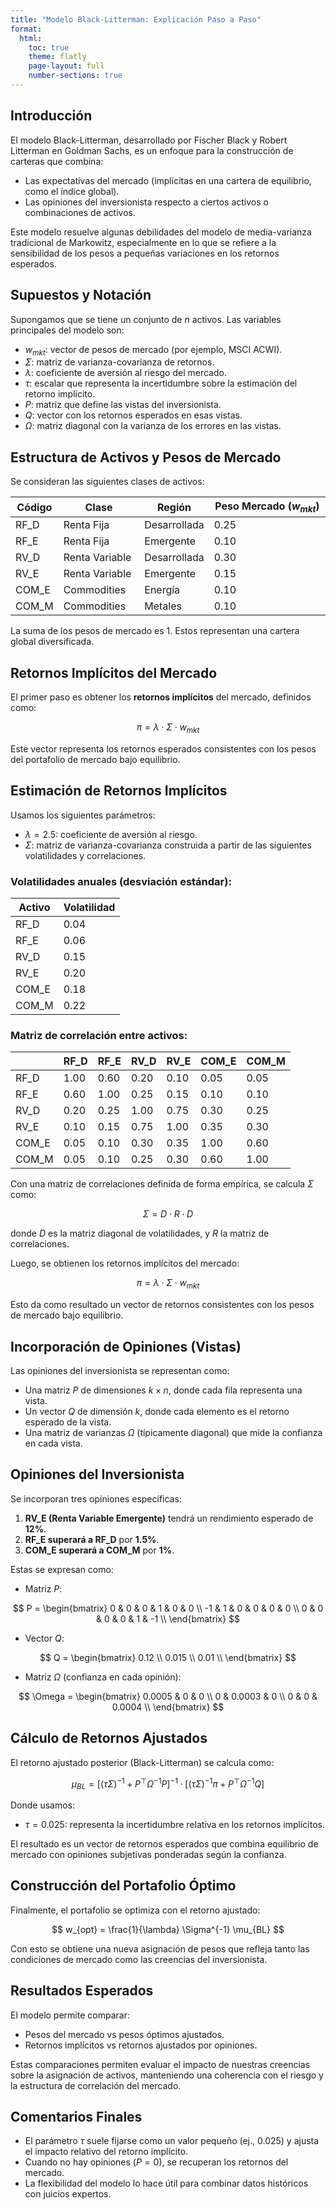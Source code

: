```yaml
---
title: "Modelo Black-Litterman: Explicación Paso a Paso"
format:
  html:
    toc: true
    theme: flatly
    page-layout: full
    number-sections: true
---
```


## Introducción

El modelo Black-Litterman, desarrollado por Fischer Black y Robert Litterman en Goldman Sachs, es un enfoque para la construcción de carteras que combina:

- Las expectativas del mercado (implícitas en una cartera de equilibrio, como el índice global).
- Las opiniones del inversionista respecto a ciertos activos o combinaciones de activos.

Este modelo resuelve algunas debilidades del modelo de media-varianza tradicional de Markowitz, especialmente en lo que se refiere a la sensibilidad de los pesos a pequeñas variaciones en los retornos esperados.

## Supuestos y Notación

Supongamos que se tiene un conjunto de $n$ activos. Las variables principales del modelo son:

- $w_{mkt}$: vector de pesos de mercado (por ejemplo, MSCI ACWI).
- $\Sigma$: matriz de varianza-covarianza de retornos.
- $\lambda$: coeficiente de aversión al riesgo del mercado.
- $\tau$: escalar que representa la incertidumbre sobre la estimación del retorno implícito.
- $P$: matriz que define las vistas del inversionista.
- $Q$: vector con los retornos esperados en esas vistas.
- $\Omega$: matriz diagonal con la varianza de los errores en las vistas.

## Estructura de Activos y Pesos de Mercado

Se consideran las siguientes clases de activos:

| Código   | Clase            | Región       | Peso Mercado ($w_{mkt}$) |
|----------|------------------|--------------|---------------------------|
| RF_D     | Renta Fija       | Desarrollada | 0.25                      |
| RF_E     | Renta Fija       | Emergente    | 0.10                      |
| RV_D     | Renta Variable   | Desarrollada | 0.30                      |
| RV_E     | Renta Variable   | Emergente    | 0.15                      |
| COM_E    | Commodities      | Energía      | 0.10                      |
| COM_M    | Commodities      | Metales      | 0.10                      |

La suma de los pesos de mercado es 1. Estos representan una cartera global diversificada.

## Retornos Implícitos del Mercado

El primer paso es obtener los **retornos implícitos** del mercado, definidos como:

$$
\pi = \lambda \cdot \Sigma \cdot w_{mkt}
$$

Este vector representa los retornos esperados consistentes con los pesos del portafolio de mercado bajo equilibrio.

## Estimación de Retornos Implícitos

Usamos los siguientes parámetros:

- $\lambda = 2.5$: coeficiente de aversión al riesgo.
- $\Sigma$: matriz de varianza-covarianza construida a partir de las siguientes volatilidades y correlaciones.

### Volatilidades anuales (desviación estándar):

| Activo | Volatilidad |
|--------|-------------|
| RF_D   | 0.04        |
| RF_E   | 0.06        |
| RV_D   | 0.15        |
| RV_E   | 0.20        |
| COM_E  | 0.18        |
| COM_M  | 0.22        |

### Matriz de correlación entre activos:

|        | RF_D | RF_E | RV_D | RV_E | COM_E | COM_M |
|--------|------|------|------|------|--------|--------|
| RF_D   | 1.00 | 0.60 | 0.20 | 0.10 | 0.05   | 0.05   |
| RF_E   | 0.60 | 1.00 | 0.25 | 0.15 | 0.10   | 0.10   |
| RV_D   | 0.20 | 0.25 | 1.00 | 0.75 | 0.30   | 0.25   |
| RV_E   | 0.10 | 0.15 | 0.75 | 1.00 | 0.35   | 0.30   |
| COM_E  | 0.05 | 0.10 | 0.30 | 0.35 | 1.00   | 0.60   |
| COM_M  | 0.05 | 0.10 | 0.25 | 0.30 | 0.60   | 1.00   |


Con una matriz de correlaciones definida de forma empírica, se calcula $\Sigma$ como:

$$
\Sigma = D \cdot R \cdot D
$$

donde $D$ es la matriz diagonal de volatilidades, y $R$ la matriz de correlaciones.

Luego, se obtienen los retornos implícitos del mercado:

$$
\pi = \lambda \cdot \Sigma \cdot w_{mkt}
$$

Esto da como resultado un vector de retornos consistentes con los pesos de mercado bajo equilibrio.

## Incorporación de Opiniones (Vistas)

Las opiniones del inversionista se representan como:

- Una matriz $P$ de dimensiones $k \times n$, donde cada fila representa una vista.
- Un vector $Q$ de dimensión $k$, donde cada elemento es el retorno esperado de la vista.
- Una matriz de varianzas $\Omega$ (típicamente diagonal) que mide la confianza en cada vista.

## Opiniones del Inversionista

Se incorporan tres opiniones específicas:

1. **RV_E (Renta Variable Emergente)** tendrá un rendimiento esperado de **12%**.
2. **RF_E superará a RF_D** por **1.5%**.
3. **COM_E superará a COM_M** por **1%**.

Estas se expresan como:

- Matriz $P$:

$$
P = \begin{bmatrix}
0 & 0 & 0 & 1 & 0 & 0 \\
-1 & 1 & 0 & 0 & 0 & 0 \\
0 & 0 & 0 & 0 & 1 & -1 \\
\end{bmatrix}
$$

- Vector $Q$:

$$
Q = \begin{bmatrix}
0.12 \\
0.015 \\
0.01 \\
\end{bmatrix}
$$

- Matriz $\Omega$ (confianza en cada opinión):

$$
\Omega = \begin{bmatrix}
0.0005 & 0 & 0 \\
0 & 0.0003 & 0 \\
0 & 0 & 0.0004 \\
\end{bmatrix}
$$


## Cálculo de Retornos Ajustados

El retorno ajustado posterior (Black-Litterman) se calcula como:

$$
\mu_{BL} = \left[ (\tau \Sigma)^{-1} + P^\top \Omega^{-1} P \right]^{-1}
\cdot \left[ (\tau \Sigma)^{-1} \pi + P^\top \Omega^{-1} Q \right]
$$

Donde usamos:

- $\tau = 0.025$: representa la incertidumbre relativa en los retornos implícitos.

El resultado es un vector de retornos esperados que combina equilibrio de mercado con opiniones subjetivas ponderadas según la confianza.

## Construcción del Portafolio Óptimo

Finalmente, el portafolio se optimiza con el retorno ajustado:

$$
w_{opt} = \frac{1}{\lambda} \Sigma^{-1} \mu_{BL}
$$

Con esto se obtiene una nueva asignación de pesos que refleja tanto las condiciones de mercado como las creencias del inversionista.

## Resultados Esperados

El modelo permite comparar:

- Pesos del mercado vs pesos óptimos ajustados.
- Retornos implícitos vs retornos ajustados por opiniones.

Estas comparaciones permiten evaluar el impacto de nuestras creencias sobre la asignación de activos, manteniendo una coherencia con el riesgo y la estructura de correlación del mercado.

## Comentarios Finales

- El parámetro $\tau$ suele fijarse como un valor pequeño (ej., 0.025) y ajusta el impacto relativo del retorno implícito.
- Cuando no hay opiniones ($P = 0$), se recuperan los retornos del mercado.
- La flexibilidad del modelo lo hace útil para combinar datos históricos con juicios expertos.
